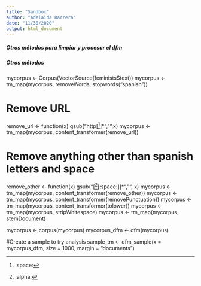 ```yaml
---
title: "Sandbox"
author: "Adelaida Barrera"
date: "11/30/2020"
output: html_document
---
```


##### Otros métodos para limpiar y procesar el dfm
##### Otros métodos #####

mycorpus <- Corpus(VectorSource(feminists$text))
mycorpus <- tm_map(mycorpus, removeWords, stopwords("spanish"))

# Remove URL
remove_url <- function(x) gsub("http[^[:space:]]*","",x)
mycorpus <- tm_map(mycorpus, content_transformer(remove_url))

# Remove anything other than spanish letters and space
remove_other <- function(x) gsub("[^[:alpha:][:space:]]*","", x) 
mycorpus <- tm_map(mycorpus, content_transformer(remove_other))
mycorpus <- tm_map(mycorpus, content_transformer(removePunctuation))
mycorpus <- tm_map(mycorpus, content_transformer(tolower))
mycorpus <- tm_map(mycorpus, stripWhitespace)
mycorpus <- tm_map(mycorpus, stemDocument)

mycorpus <- corpus(mycorpus)
mycorpus_dfm <- dfm(mycorpus)

#Create a sample to try analysis 
sample_tm <- dfm_sample(x = mycorpus_dfm, size = 1000, margin = "documents")
